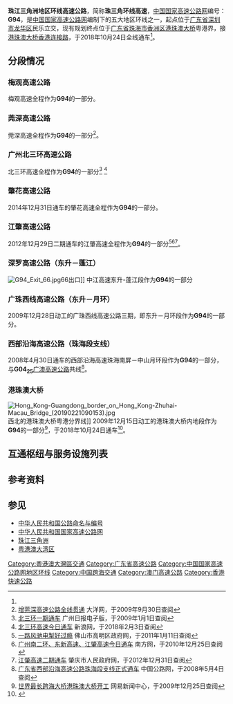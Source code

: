 {{重定向至此|G94|高速铁路列车车次|郑广高速动车组列车}}
{{noteTA
|G1=Unit
|1=zh-cn:𫚭;zh-tw:鱲;
}}
{{中国高速公路信息框
| 编号 = G94
| 名称 = 珠江三角洲地区环线高速公路
| 地圖 = Guangdong G94.svg
| 路线简称 = 珠三角环线
| 最近通車日期 = 2018年10月24日
| 规划总里程 =460 
| 起點 = [[广东省|广东省]][[深圳市|深圳市]][[龙华区_(深圳市)|龙华区]]民乐立交
| 終點 = [[广东省|广东省]][[珠海市|珠海市]][[香洲区|香洲区]][[港珠澳大桥|港珠澳大桥]]粤港界<br>{{HKG}}
}}
'''珠江三角洲地区环线高速公路'''，简称'''珠三角环线高速'''，[[中国国家高速公路网|中国国家高速公路网]]编号：'''G94'''，是[[中国国家高速公路网|中国国家高速公路网]]编制下的五大地区环线之一，起点位于[[广东省|广东省]][[深圳市|深圳市]][[龙华区_(深圳市)|龙华区]]民乐立交，现有规划终点位于[[广东省|广东省]][[珠海市|珠海市]][[香洲区|香洲区]][[港珠澳大桥|港珠澳大桥]]粤港界，接[[港珠澳大桥香港连接路|港珠澳大桥香港连接路]]，于2018年10月24日全线通车<ref name="全线通车"/>。

== 分段情况 ==
=== 梅观高速公路 ===
{{main|梅观高速公路}}
梅观高速全程作为'''G94'''的一部分。
=== 莞深高速公路 ===
{{main|莞深高速公路}}
莞深高速全程作为'''G94'''的一部分<ref>[http://news.dayoo.com/zengcheng/200909/30/69483_100146277.htm 增莞深高速公路全线贯通] {{webarchive|url=https://web.archive.org/web/20150621220118/http://news.dayoo.com/zengcheng/200909/30/69483_100146277.htm |date=2015-06-21 }} 大洋网，于2009年9月30日查阅</ref>。
=== 广州北三环高速公路 ===
{{main|广州北三环高速公路}}
北三环高速全程作为'''G94'''的一部分<ref>[http://gzdaily.dayoo.com/html/2008-12/26/content_421887.htm 北三环一期通车] {{webarchive|url=https://web.archive.org/web/20150621203931/http://gzdaily.dayoo.com/html/2008-12/26/content_421887.htm |date=2015-06-21 }} 广州日报电子版，于2009年1月1日查阅</ref> <ref>[https://news.sina.cn/gn/2018-01-29/detail-ifyqyqni4487615.d.html?from=wap 北三环高速今日通车] {{Wayback|url=https://news.sina.cn/gn/2018-01-29/detail-ifyqyqni4487615.d.html?from=wap |date=20180204000037 }} 新浪网，于2018年2月3日查阅</ref>
=== 肇花高速公路 ===
{{main|肇花高速公路}}
2014年12月31日通车的肇花高速全程作为'''G94'''的一部分。
=== 江肇高速公路 ===
{{main|江肇高速公路}}
2012年12月29日二期通车的江肇高速全程作为'''G94'''的一部分<ref>[http://new.gaoming.gov.cn/zwgk/gzdt/201012/t20101231_2019320.html 一路风驰电掣好过瘾] {{Wayback|url=http://new.gaoming.gov.cn/zwgk/gzdt/201012/t20101231_2019320.html |date=20110926190236 }} 佛山市高明区政府网，于2011年1月11日查阅</ref><ref>[http://www.oeeee.com/a/20101224/957517.html 广州南二环、东新高速、江肇高速今日通车] {{webarchive|url=https://web.archive.org/web/20110110071621/http://www.oeeee.com/a/20101224/957517.html |date=2011-01-10 }} 南方网，于2010年12月25日查阅</ref><ref>[http://www.zhaoqing.gov.cn/jjzq2011/xwdt/zqyw/201212/t20121231_197331.html 江肇高速二期通车] {{Wayback|url=http://www.zhaoqing.gov.cn/jjzq2011/xwdt/zqyw/201212/t20121231_197331.html |date=20130120065247 }} 肇庆市人民政府网，于2012年12月31日查阅</ref>。
=== 深罗高速公路（东升－蓬江） ===
[[File:G94_Exit_66.jpg|thumb]]66出口]]
{{main|深罗高速公路}}
中江高速东升-蓬江段作为'''G94'''的一部分
=== 广珠西线高速公路（东升－月环） ===
{{main|广珠西线高速公路}}
2009年12月28日动工的广珠西线高速公路三期，即东升－月环段作为'''G94'''的一部分。
=== 西部沿海高速公路（珠海段支线） ===
{{main|西部沿海高速公路}}
2008年4月30日通车的西部沿海高速珠海南屏－中山月环段作为'''G94'''的一部分，与'''G04<sub>25</sub>'''[[广澳高速公路|广澳高速公路]]共线<ref>[http://www.chinahighway.com/news/2008/249426.php 广东省西部沿海高速公路珠海段支线正式通车] {{Wayback|url=http://www.chinahighway.com/news/2008/249426.php |date=20100520020013 }} 中国公路网，于2008年5月4日查阅</ref>。
=== 港珠澳大桥 ===
{{main|港珠澳大桥}}
[[File:Hong_Kong-Guangdong_border_on_Hong_Kong-Zhuhai-Macau_Bridge_(20190221090153).jpg|thumb]]西北的港珠澳大桥粤港分界线]]
2009年12月15日动工的港珠澳大桥内地段作为'''G94'''的一部分<ref>[http://news.163.com/09/1215/00/5QHJD03N000120GR.html 世界最长跨海大桥港珠澳大桥开工] {{Wayback|url=http://news.163.com/09/1215/00/5QHJD03N000120GR.html |date=20091221032417 }} 网易新闻中心，于2009年12月25日查阅</ref>，于2018年10月24日通车<ref name="全线通车">{{cite news|url=http://news.tvb.com/local/5bc989a8e603835463e49cf1|title=陳帆：港珠澳大橋下周三上午9時正式通車營運|work=[[電視廣播有限公司|電視廣播有限公司]]|date=2018-10-19|accessdate=2018-10-19|archive-date=2018-10-19|archive-url=https://web.archive.org/web/20181019122010/http://news.tvb.com/local/5bc989a8e603835463e49cf1|dead-url=no}}</ref>。

== 互通枢纽与服务设施列表 ==
{{Start expwy exit box|place=1}}
{{Expwy exit item|type=M|name=民乐|place=[[深圳市|深圳市]]<br/>[[龙华区_(深圳市)|龙华区]]|place rows=11|dist start=0|road connection=梅观路<br/>梅坂大道<br/>民治大道|comment=免费路段起点}}
{{Expwy exit item|type=E|name=华南物流|road connection=民康路}}
{{Expwy exit item|type=E|name=坂田|road connection=[[布龙路|布龙路]]}}
{{Expwy exit item|type=E|name=五和大道|road connection=五和大道<br/>贝尔路|comment=限内圈方向入，外圈方向出}}
{{Expwy exit item|type=E|name=清湖|dist start=|road connection=五和大道<br/>张衡路}}
{{Expwy exit item|type=E|name=石清大道|dist start=|road connection=石清大道|comment=限内圈方向入，外圈方向出}}
{{Expwy exit item|type=HT|name=清湖|highway connection={{China Expwy Name|G15}}}}
{{Expwy exit item|type=E|name=观澜|dist start=|road connection=观光路}}
{{Expwy exit item|type=T|name=观澜|dist start=|comment=免费路段终点}}
{{Expwy exit item|type=H|name=黎光|dist start=|highway connection={{China Expwy Name|S86|P=Guangdong}}}}
{{Expwy exit item|type=S|name=加油站|dist start=|comment=仅外圈方向}}
{{Expwy exit item|type=S|name=加油站|place=[[东莞市|东莞市]]|place rows=14|dist start=}}
{{Expwy exit item|type=E|name=大坪|dist start=|road connection=蛟坪大道}}
{{Expwy exit item|type=H|name=塘厦|dist start=|highway connection={{China Expwy Name|S22|P=Guangdong}}}}
{{Expwy exit item|type=E|name=黄江|dist start=|road connection=公常路（{{中国省道名|529|P=广东}}）}}
{{Expwy exit item|type=S|name=黄江|dist start=}}
{{Expwy exit item|type=H|name=大有园|dist start=|highway connection={{China Expwy Name|G1523}}<br/>{{China Expwy Name|G9411}}}}
{{Expwy exit item|type=E|name=松山湖大朗|dist start=|road connection=台中路<br/>基隆路}}
{{Expwy exit item|type=E|name=石大路|dist start=|road connection=石大公路（{{中国省道名|122|P=广东}}）}}
{{Expwy exit item|type=H|name=寮步|dist start=|highway connection={{China Expwy Name|S6|P=Guangdong}}}}
{{Expwy exit item|type=E|name=管理中心|dist start=|road connection=浮竹山佛岭路}}
{{Expwy exit item|type=E|name=上屯|dist start=|highway connection=[[东莞东部快速干线|东莞东部快速干线]]|road connection=松山湖大道}}
{{Expwy exit item|type=E|name=莞樟|alias=东莞|dist start=|road connection=莞樟路}}
{{Expwy exit item|type=E|name=莞龙路|dist start=|road connection=莞龙路}}
{{Expwy exit item|type=H|name=石碣|dist start=|road connection=环城北路<br/>铭华路<br/>西沙路}}
{{Expwy exit item|type=H|name=石滩东|alias=增江|state=U|place=[[广州市|广州市]]<br/>[[增城区|增城区]]|place rows=10|dist start=|highway connection={{China Expwy Name|S18|P=Guangdong}}}}
{{Expwy exit item|type=E|name=石头|dist start=|road connection={{中国省道名|379|P=广东}}<br/>东西大道}}
{{Expwy exit item|type=H|name=石滩|dist start=|highway connection={{China Expwy Name|G35}}}}
{{Expwy exit item|type=E|name=增城|dist start=|road connection=荔湖大道}}
{{Expwy exit item|type=S|name=荔城|dist start=}}
{{Expwy exit item|type=E|name=荔城|dist start=|road connection=荔新公路（{{中国省道名|119|P=广东}}）}}
{{Expwy exit item|type=E|name=朱村东|dist start=|road connection=朱村大道东（{{中国国道名|324}}）}}
{{Expwy exit item|type=E|name=教育城|state=U|dist start=|road connection=金兴路}}
{{Expwy exit item|type=H|name=中新|dist start=|highway connection={{China Expwy Name|S2|P=Guangdong|}}}}
{{Expwy exit item|type=S|name=新安|dist start=}}
{{Expwy exit item|type=E|name=秋枫|place=[[广州市|广州市]]<br/>[[从化区|从化区]]|place rows=1|dist start=|state=U}}
{{Expwy exit item|type=E|name=新和|place=[[广州市|广州市]]<br/>[[白云区_(广州市)|白云区]]|place rows=1|dist start=|road connection={{中国国道名|105}}}}
{{Expwy exit item|type=H|name=杨荷|state=C|place=[[广州市|广州市]]<br/>[[花都区|花都区]]|place rows=15|dist start=|highway connection={{China Expwy Name|G45}}|comment=与{{China Expwy Name|G45}}共线段起点}}
{{Expwy exit item|type=H|name=机场北|state=C|dist start=|highway connection={{China Expwy Name|G4}}|comment=}}
{{Expwy exit item|type=EH|name=山前|state=C|dist start=|highway connection={{China Expwy Name|S1|P=Guangdong}}|road connection=山前旅游大道东（{{中国省道名|381|P=广东}}）}}
{{Expwy exit item|type=E|name=金谷|state=C|dist start=|road connection=金谷北路<br/>金谷南路}}
{{Expwy exit item|type=E|name=大東|state=U|dist start=|road connection=飛粤大道|comment=[[File:Aiga_departingflights_inv.svg|20px]][[廣州白雲國際機場|廣州白雲國際機場]]}}
{{Expwy exit item|type=H|name=花山北|state=C|dist start=|highway connection={{China Expwy Name|G0423}}<br/>{{China Expwy Name|G45}}|comment=与{{China Expwy Name|G45}}共线段终点}}
{{Expwy exit item|type=E|name=红群|dist start=|road connection=菊花石大道（{{中国国道名|106}}）}}
{{Expwy exit item|type=E|name=芙蓉嶂|dist start=|road connection=芙蓉大道}}
{{Expwy exit item|type=E|name=六花岗|dist start=|road connection=山前旅游大道（{{中国省道名|381|P=广东}}）|comment=限内圈方向入，外圈方向出}}
{{Expwy exit item|type=E|name=钟屋|dist start=|road connection=山前旅游大道（{{中国省道名|381|P=广东}}）|comment=限内圈方向出，外圈方向入}}
{{Expwy exit item|type=H|name=狮岭|dist start=|highway connection={{China Expwy Name|G0421}}}}
{{Expwy exit item|type=E|name=马岭|dist start=|road connection=山前旅游大道（{{中国省道名|381|P=广东}}）|comment=限内圈方向入，外圈方向出}}
{{Expwy exit item|type=E|name=三坑|dist start=|road connection=山前旅游大道（{{中国省道名|381|P=广东}}）|comment=限内圈方向出，外圈方向入}}
{{Expwy exit item|type=E|name=国泰|dist start=|road connection={{中国国道名|107}}}}
{{Expwy exit item|type=H|name=東升|state=U|dist start=|highway connection={{China Expwy Name|S16|P=Guangdong}}}}
{{Expwy exit item|type=S|name=大塘|place=[[佛山市|佛山市]]<br/>[[三水区|三水区]]|place rows=4|dist start=}}
{{Expwy exit item|type=E|name=大塘|dist start=|road connection=塘西大道}}
{{Expwy exit item|type=E|name=北江东|dist start=|road connection={{中国国道名|240}}}}
{{Expwy exit item|type=E|name=北江西|dist start=}}
{{Expwy exit item|type=E|name=大旺北|place=[[肇庆市|肇庆市]]<br/>[[四会市|四会市]]|place rows=5|dist start=|road connection={{中国县道名|503|大旺大道}}}}
{{Expwy exit item|type=H|name=张洞|dist start=|highway connection={{China Expwy Name|G55}}}}
{{Expwy exit item|type=E|name=四会|dist start=|road connection=四会大道南（{{中国省道名|263|P=广东}}）}}
{{Expwy exit item|type=H|name=新基潭|dist start=|highway connection={{China Expwy Name|S8|P=Guangdong}}}}
{{Expwy exit item|type=E|name=新基潭|dist start=}}
{{Expwy exit item|type=E|name=大沙|state=U|place=[[肇庆市|肇庆市]]<br/>[[鼎湖区|鼎湖区]]|place rows=4|dist start=|road connection={{中国国道名|321}}}}
{{Expwy exit item|type=S|name=鼎湖|dist start=}}
{{Expwy exit item|type=E|name=永安|dist start=|road connection=永安大道}}
{{Expwy exit item|type=E|name=沙浦|dist start=|road connection=182乡道}}
{{Expwy exit item|type=H|name=富佛|place=[[肇庆市|肇庆市]]<br/>[[高要区|高要区]]|place rows=2|dist start=|highway connection={{China Expwy Name|G80}}}}
{{Expwy exit item|type=E|name=回龙|dist start=}}
{{Expwy exit item|type=P|name=明城|place=[[佛山市|佛山市]]<br/>[[高明区|高明区]]|place rows=4|dist start=}}
{{Expwy exit item|type=H|name=潭塱|dist start=|highway connection={{China Expwy Name|G9411}}<br/>{{China Expwy Name|S5|P=Guangdong}}}}
{{Expwy exit item|type=E|name=人和|dist start=|road connection=合和大道（{{中国国道名|359}}）}}
{{Expwy exit item|type=E|name=杨和|dist start=|road connection=荷杨大道}}
{{Expwy exit item|type=S|name=龙口|place=[[江门市|江门市]]<br/>[[鹤山市|鹤山市]]|place rows=4|dist start=}}
{{Expwy exit item|type=E|name=龙口|dist start=|road connection={{中国省道名|270|P=广东}}}}
{{Expwy exit item|type=E|name=桃源|dist start=|road connection={{中国国道名|325}}}}
{{Expwy exit item|type=H|name=昆东|dist start=|highway connection={{China Expwy Name|G15}}|comment=位于鹤山市与蓬江区交界}}
{{Expwy exit item|type=H|name=狮子里|place=[[江门市|江门市]]<br/>[[蓬江区|蓬江区]]|place rows=6|dist start=|highway connection={{China Expwy Name|S20|P=Guangdong}}|comment=位于鹤山市与蓬江区交界，往S20广州方向限内圈方向出、外圈方向出，江门方向限内圈方向入、外圈方向入}}
{{Expwy exit item|type=E|name=棠下|dist start=|road connection=桐乐路}}
{{Expwy exit item|type=H|name=迳口|state=U|dist start=|highway connection={{China Expwy Name|S79|P=Guangdong}}}}
{{Expwy exit item|type=E|name=杜阮北|dist start=|road connection=杜阮北二路}}
{{Expwy exit item|type=H|name=莲花山|state=C|dist start=|highway connection={{China Expwy Name|G2518}}|comment=与{{China Expwy Name|G2518}}共线段起点}}
{{Expwy exit item|type=E|name=莲花山|alias=龙湾|state=C|dist start=|road connection=江门大道中}}
{{Expwy exit item|type=H|name=四村|state=C|place=[[江门市|江门市]]<br/>[[江海区|江海区]]|place rows=3|dist start=|highway connection={{China Expwy Name|S47|P=Guangdong}}|comment=与{{China Expwy Name|S47|P=Guangdong}}共线段起点}}
{{Expwy exit item|type=H|name=龙溪|state=C|dist start=|highway connection={{China Expwy Name|S47|P=Guangdong}}|road connection={{中国省道名|272|P=广东|江睦路}}|comment=与{{China Expwy Name|S47|P=Guangdong}}共线段终点}}
{{Expwy exit item|type=E|name=外海|state=C|dist start=}}
{{Expwy exit item|type=E|name=横栏|state=C|place=[[中山市|中山市]]|place rows=14|dist start=|road connection=长安北路}}
{{Expwy exit item|type=E|name=小榄|state=C|dist start=|road connection=小榄工业大道中}}
{{Expwy exit item|type=S|name=东升|state=C|dist start=}}
{{Expwy exit item|type=E|name=东升|state=C|dist start=|road connection={{中国国道名|105}}}}
{{Expwy exit item|type=H|name=中江|state=C|dist start=|highway connection={{China Expwy Name|G2518}}<br/>{{China Expwy Name|S43|P=Guangdong}}|comment=与{{China Expwy Name|G2518}}共线段终点}}
{{Expwy exit item|type=E|name=中山西|dist start=|road connection=沙古公路（{{中国省道名|268|P=广东}}）}}
{{Expwy exit item|type=S|name=沙溪|dist start=}}
{{Expwy exit item|type=H|name=沙溪|state=U|dist start=|highway connection={{China Expwy Name|S26|P=Guangdong}}}}
{{Expwy exit item|type=E|name=沙溪|dist start=}}
{{Expwy exit item|type=E|name=中山南|dist start=|road connection={{中国国道名|105}}}}
{{Expwy exit item|type=E|name=板芙|dist start=|road connection={{中国国道名|105}}}}
{{Expwy exit item|type=E|name=三乡|dist start=|road connection=南龙路}}
{{Expwy exit item|type=H|name=月环|state=C|dist start=|highway connection={{China Expwy Name|G0425}}<br/>{{China Expwy Name|S32|P=Guangdong}}|comment=与{{China Expwy Name|G0425}}共线段起点}}
{{Expwy exit item|type=H|name=新丰围|state=U|dist start=|road connection={{China Expwy Name|S34|P=Guangdong}}}}
{{Expwy exit item|type=ET|name=南屏|state=C|place=[[珠海市|珠海市]]<br/>[[香洲区|香洲区]]|place rows=9|dist start=|road connection=珠海大道（{{中国省道名|366|P=广东}}）|comment=免费路段起点}}
{{Expwy exit item|type=H|name=洪湾|state=C|dist start=|highway connection={{China Expwy Name|G0425}}<br/>{{China Expwy Name|S36|P=Guangdong}}|comment=与{{China Expwy Name|G0425}}共线段终点}}
{{Expwy exit item|type=E|name=横琴北|dist start=|road connection=南琴路}}
{{Expwy exit item|type=E|name=南湾|dist start=|road connection=南湾南路}}
{{Expwy exit item|type=E|name=拱北|dist start=|road connection=昌盛路|comment=限内圈方向出，外圈方向入}}
{{Expwy exit item|type=EP|state=L|name=珠澳口岸人工岛|dist start=|road connection=[[File:Aiga_immigration_inv.svg|20px]][[港珠澳大橋珠海公路口岸|港珠澳大橋珠海公路口岸]]|comment=[[File:Aiga_immigration_inv.svg|20px]][[珠澳口岸人工岛|港珠澳大橋澳門邊檢大樓]]往{{MAC}}，仅限持有有效通行证的跨境车辆使用}}
{{Expwy exit item|type=T|state=L|name=港珠澳大桥|comment=收取港珠澳大桥通行费，为广东省唯一支持[[快易通|快易通]]的高速公路收费站[[ETC|ETC]]}}
{{Expwy exit item|type=E|state=L|name=西人工岛|alias=白海豚岛|dist start=|comment=港珠澳大桥维护救援中心<br/>设应急掉头车道<br/>只限工作人員車輛和緊急救援車輛使用}}
{{Expwy exit item|type=E|state=L|name=东人工岛|alias=蓝海豚岛|dist start=|comment=设应急掉头车道<br/>大桥观景台（暂不开放）<br/>目前只限工作人員車輛和緊急救援車輛使用}}
{{Expwy exit item|type=M|state=L|name=粤港界|place=粤港界|place rows=1|dist start=|highway connection=|comment={{HKG}}}}
{{Expwy exit group|[[港珠澳大桥香港连接路|港珠澳大桥香港连接路]]往[[File:Aiga_immigration_inv.svg|20px]][[港珠澳大桥管制站|港珠澳大橋香港邊檢大樓]]|place=1}}
{{End expwy exit box|place=1}}

== 参考资料 ==
{{Reflist}}

==参见==
*[[中华人民共和国公路命名与编号|中华人民共和国公路命名与编号]]
*[[中华人民共和国国家高速公路网|中华人民共和国国家高速公路网]]
*[[珠江三角洲|珠江三角洲]]
*[[粤港澳大湾区|粤港澳大湾区]]
{{广州市主要道路}} 
{{中国国家高速公路网}}
{{广东省高速公路}}
{{香港特别行政区高速公路}}
{{澳門特別行政區高速公路}}

[[Category:粵港澳大灣區交通|Category:粵港澳大灣區交通]]
[[Category:广东省高速公路|Category:广东省高速公路]]
[[Category:中国国家高速公路网地区环线|Category:中国国家高速公路网地区环线]]
[[Category:中国跨海交通|Category:中国跨海交通]]
[[Category:澳门高速公路|Category:澳门高速公路]]
[[Category:香港快速公路|Category:香港快速公路]]